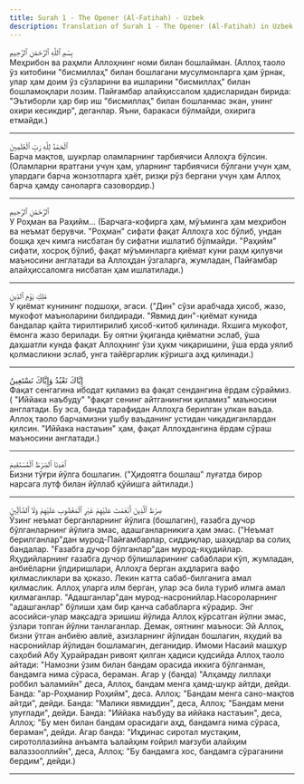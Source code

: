 ```yaml
---
title: Surah 1 - The Opener (Al-Fatihah) - Uzbek
description: Translation of Surah 1 - The Opener (Al-Fatihah) in Uzbek
---
```





<Aside type="quran" title="1">
بِسْمِ ٱللَّهِ ٱلرَّحْمَٰنِ ٱلرَّحِيمِ
</Aside>

<Aside type="reference" title="1">
Меҳрибон ва раҳмли Аллоҳнинг номи билан бошлайман. (Аллоҳ таоло ўз китобини "бисмиллаҳ" билан бошлагани мусулмонларга ҳам ўрнак, улар ҳам доим ўз сўзларини ва ишларини "бисмиллаҳ" билан бошламоқлари лозим. Пайғамбар алайҳиссалом ҳадисларидан бирида: "Эътиборли ҳар бир иш "бисмиллаҳ" билан бошланмас экан, унинг охири кесикдир", деганлар. Яъни, баракаси бўлмайди, охирига етмайди.)
</Aside>

---

<Aside type="quran" title="2">
ٱلْحَمْدُ لِلَّهِ رَبِّ ٱلْعَٰلَمِينَ
</Aside>

<Aside type="reference" title="2">
Барча мақтов, шукрлар оламларнинг тарбиячиси Аллоҳга бўлсин. (Оламларни яратгани учун ҳам, уларнинг тарбиячиси бўлгани учун ҳам, улардаги барча жонзотларга ҳаёт, ризқи рўз бергани учун ҳам Аллоҳ барча ҳамду саноларга сазовордир.)
</Aside>

---

<Aside type="quran" title="3">
ٱلرَّحْمَٰنِ ٱلرَّحِيمِ
</Aside>

<Aside type="reference" title="3">
У Роҳман ва Раҳийм... (Барчага-кофирга ҳам, мўъминга ҳам меҳрибон ва неъмат берувчи. "Роҳман" сифати фақат Аллоҳга хос бўлиб, ундан бошқа ҳеч кимга нисбатан бу сифатни ишлатиб бўлмайди. "Раҳийм" сифати, хосроқ бўлиб, фақат мўъминларга қиёмат куни раҳм қилувчи маъносини англатади ва Аллоҳдан ўзгаларга, жумладан, Пайғамбар алайҳиссаломга нисбатан ҳам ишлатилади.)
</Aside>

---

<Aside type="quran" title="4">
مَٰلِكِ يَوْمِ ٱلدِّينِ
</Aside>

<Aside type="reference" title="4">
У қиёмат кунининг подшоҳи, эгаси. ("Дин" сўзи арабчада ҳисоб, жазо, мукофот маъноларини билдиради. "Явмид дин"-қиёмат кунида бандалар қайта тирилтирилиб ҳисоб-китоб қилинади. Яхшига мукофот, ёмонга жазо берилади. Бу оятни ўқиганда қиёматни эслаб, ўша даҳшатли кунда фақат Аллоҳнинг ўзи ҳукм чиқаришини, ўша ерда уялиб қолмасликни эслаб, унга тайёргарлик кўришга аҳд қилинади.)
</Aside>

---

<Aside type="quran" title="5">
إِيَّاكَ نَعْبُدُ وَإِيَّاكَ نَسْتَعِينُ
</Aside>

<Aside type="reference" title="5">
Фақат сенгагина ибодат қиламиз ва фақат сендангина ёрдам сўраймиз. ( "Иййака наъбуду" "фақат сенинг айтганингни қиламиз" маъносини англатади. Бу эса, банда тарафидан Аллоҳга берилган улкан ваъда. Аллоҳ таоло барчамизни ушбу ваъданинг устидан чиқадиганлардан қилсин. "Иййака настаъин" ҳам, фақат Аллоҳдангина ёрдам сўраш маъносини англатади.)
</Aside>

---

<Aside type="quran" title="6">
ٱهْدِنَا ٱلصِّرَٰطَ ٱلْمُسْتَقِيمَ
</Aside>

<Aside type="reference" title="6">
Бизни тўғри йўлга бошлагин. ("Ҳидоятга бошлаш" луғатда бирор нарсага лутф билан йўллаб қўйишга айтилади.)
</Aside>

---

<Aside type="quran" title="7">
صِرَٰطَ ٱلَّذِينَ أَنْعَمْتَ عَلَيْهِمْ غَيْرِ ٱلْمَغْضُوبِ عَلَيْهِمْ وَلَا ٱلضَّآلِّينَ
</Aside>

<Aside type="reference" title="7">
Ўзинг неъмат берганларнинг йўлига (бошлагин), ғазабга дучор бўлганларнинг йўлига эмас, адашганларникига ҳам эмас. ("Неъмат берилганлар"дан мурод-Пайғамбарлар, сиддиқлар, шаҳидлар ва солиҳ бандалар. "Ғазабга дучор бўлганлар"дан мурод-яҳудийлар. Яҳудийларнинг ғазабга дучор бўлишларининг сабаблари кўп, жумладан, анбиёларни ўлдиришлари, Аллоҳга берган аҳдларига вафо қилмасликлари ва ҳоказо. Лекин катта сабаб-билганига амал қилмаслик. Аллоҳ уларга илм берган, улар эса била туриб илмга амал қилмаганлар. "Адашганлар"дан мурод-насронийлар.Насороларнинг "адашганлар" бўлиши ҳам бир қанча сабабларга кўрадир. Энг асосийси-улар мақсадга эришиш йўлида Аллоҳ кўрсатган йўлни эмас, ўзлари топган йўлни танлаганлар. Демак, оятнинг маъноси: Эй Аллоҳ, бизни ўтган анбиёю авлиё, азизларнинг йўлидан бошлагин, яҳудий ва насронийлар йўлидан бошламагин, деганидир. Имоми Насаий машҳур саҳобий Абу Ҳурайрадан ривоят қилган ҳадиси қудсийда Аллоҳ таоло айтади: "Намозни ўзим билан бандам орасида иккига бўлганман, бандамга нима сўраса, бераман. Агар у (банда) "Алҳамду лиллаҳи роббил ъаламийн" деса, Аллоҳ, бандам менга ҳамд-шукр айтди, дейди. Банда: "ар-Роҳманир Роҳийм", деса. Аллоҳ: "Бандам менга сано-мақтов айтди", дейди. Банда: "Малики явмиддин", деса, Аллоҳ: "Бандам мени улуғлади", дейди. Банда: "Иййака наъбуду ва иййака настаъин", деса, Аллоҳ: "Бу мен билан бандам орасидаги аҳд, бандамга нима сўраса, бераман", дейди. Агар банда: "Иҳдинас сиротал мустақим, сиротоллазийна анъамта ъалайҳим ғойрил мағзуби алайҳим валаззооллийн", деса, Аллоҳ: "Бу бандамга хос, бандамга сўраганини бердим", дейди.)
</Aside>

---
